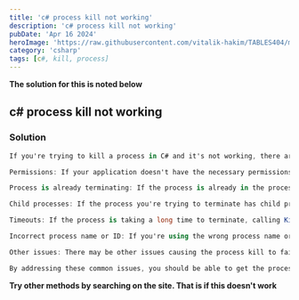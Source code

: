 ```yaml
---
title: 'c# process kill not working'
description: 'c# process kill not working'
pubDate: 'Apr 16 2024'
heroImage: 'https://raw.githubusercontent.com/vitalik-hakim/TABLES404/main/error_b/c%23.png'
category: 'csharp'
tags: [c#, kill, process]
---
```


**The solution for this is noted below**

## c# process kill not working

### Solution

```csharp
If you're trying to kill a process in C# and it's not working, there are several reasons why this may be happening. Here are some common reasons and solutions:

Permissions: If your application doesn't have the necessary permissions to terminate the process, it will fail silently or throw an "Access Denied" error. To fix this, you can try running your application with administrative privileges, as I explained in my previous answer.

Process is already terminating: If the process is already in the process of terminating, calling Process.Kill() may not have any effect. You can check the HasExited property of the Process object to see if the process has already terminated, and only call Kill() if it hasn't.

Child processes: If the process you're trying to terminate has child processes, killing the parent process may not terminate all of its children. You can use the Process.Kill() method recursively to terminate all child processes before killing the parent process.

Timeouts: If the process is taking a long time to terminate, calling Kill() may not have any effect. You can use the WaitForExit() method to wait for the process to terminate before calling Kill(). You can also use a timeout value to prevent your application from hanging indefinitely.

Incorrect process name or ID: If you're using the wrong process name or ID, calling Kill() will fail. Make sure that you're using the correct process name or ID, and that it's running on the system.

Other issues: There may be other issues causing the process kill to fail, such as antivirus software blocking the operation or a bug in the Process class. To troubleshoot these issues, you can try running your code on a different system or using a different method to kill the process, such as using the taskkill command-line tool.

By addressing these common issues, you should be able to get the process kill functionality to work in C#. If you're still having problems, you may need to provide more specific details about your situation so that I can help you better.
```

**Try other methods by searching on the site. That is if this doesn't work**

